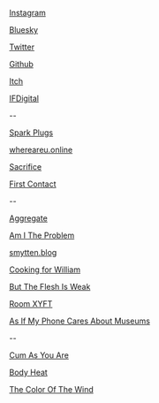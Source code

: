 [Instagram](https://www.instagram.com/nino.filiu/)

[Bluesky](https://bsky.app/profile/ninofiliu.com)

[Twitter](https://twitter.com/ninofiliu)

[Github](https://github.com/ninofiliu)

[Itch](https://ninofiliu.itch.io/)

[IFDigital](https://ifdigital.institutfrancais.com/en/professional/nino-filiu)

--

[Spark Plugs](/spark-plugs)

[whereareu.online](https://ninofiliu.itch.io/whereareu)

[Sacrifice](/sacrifice)

[First Contact](/first-contact)

--

[Aggregate](/aggregate)

[Am I The Problem](https://residenceevil.ch/amitheproblem/)

[smytten.blog](https://smytten.blog)

[Cooking for William](https://residence-evil.itch.io/cooking-for-william)

[But The Flesh Is Weak](https://www.instagram.com/p/CoKGqvmryLl/?img_index=4)

[Room XYFT](https://www.instagram.com/p/CZhII8Vswjd/)

[As If My Phone Cares About Museums](https://www.instagram.com/p/CPtJSRtCvJF/)

--

[Cum As You Are](./cum-as-u-are)

[Body Heat](https://www.instagram.com/p/CygEh-bthL7/)

[The Color Of The Wind](https://poush.fr/en/programmation/the-color-of-the-wind-by-paul-creange/)
